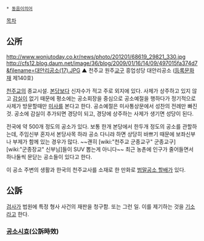  * [[동음이의어]]

[[목차]]
== 公所 ==
http://www.wonjutoday.co.kr/news/photo/201201/68619_29821_330.jpg
http://cfs12.blog.daum.net/image/36/blog/2009/01/16/14/09/497015fa374d7&filename=대안리공소(17).JPG
▲ 천주교 원주[[교구]] 흥업성당 대안리공소 ([[등록문화재]] 제140호)

[[천주교]]의 종교시설. [[본당]]보다 신자수가 적고 주로 외지에 있다. 사제가 상주하고 있지 않고 [[감실]]이 없기 때문에 평소에는 공소회장을 중심으로 공소예절을 행하다가 정기적으로 사제가 방문할때만 [[미사]]를 본다고 한다. 공소예절은 미사통상문에서 성찬의 전례만 빠진 것. 공소에 감실이 추가되면 경당이 되고, 경당에 상주하는 사제가 생기면 성당이 된다.

전국에 약 500개 정도의 공소가 있다. 보통 한개 본당에서 한두개 정도의 공소를 관할하는데, 주임신부 혼자서 본당사목 하랴 공소 다니랴 하면 상당히 바쁘기 때문에 보좌신부나 부제가 함께 있는 경우가 많다. ~~괜히 [wiki:"천주교 군종교구" 군종교구] [wiki:"군종장교" 신부님]들이 SUV 뽑는게 아니다~~ 최근 농촌에 인구가 줄어들면서 하나둘씩 문닫는 공소들이 있다고 한다.

이 공소 주변의 생활과 한국의 천주교사를 소재로 한 만화로 [[범말공소 할배]]가 있다.

== 公訴 ==
[[검사]]가 법원에 특정 형사 사건의 재판을 청구함. 또는 그런 일. 이를 제기하는 것을 [[기소]]라고 한다.

=== [[공소시효]](公訴時效) ===
